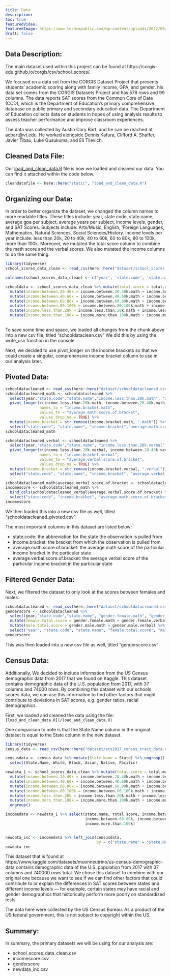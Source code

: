 ```yaml
---
title: Data
description:
toc: true
featuredVideo:
featuredImage: https://www.techrepublic.com/wp-content/uploads/2022/09/tr-data-migration-vs-data-integration-770x513.jpeg
draft: false
---
```

## Data Description:

The main dataset used within this project can be found at https://corgis-edu.github.io/corgis/csv/school_scores/.

We focused on a data set from the CORGIS Dataset Project that presents students’ academic scoring along with family income, GPA, and gender. his data set comes from the CORGIS Datasets Project and has 578 rows and 99 columns. The data reports SAT scores from the Common Core of Data (CCD), which is the Department of Education’s primary comprehensive database on public primary and secondary education data. The Department of Education collects data on students in hopes of using analysis results to assess teacher performance and improve classroom experiences. 

The data was collected by Austin Cory Bart, and he can be reached at acbart@vt.edu. He worked alongside Dennis Kafura, Clifford A. Shaffer, Javier Tibau, Luke Gusukuma, and Eli Tilevich.

## Cleaned Data File:

Our [load_and_clean_data.R](/load_and_clean_data.R) file is how we loaded and cleaned our data. You can find it attached within the code below.

```r

cleandatafile <- here::here("static", "load_and_clean_data.R")

```

## Organizing our Data:

In order to better organize the dataset, we changed the column names to more readable titles. 
These titles include: year, state code, state name, average gpa per subject, average years per subject, income levels, gender, and SAT Scores. 
Subjects include: Arts/Music, English, 'Foreign Languages, Mathematics, Natural Sciences, Social Sciences/History.
Income levels per year include: less than 20k, 20 to 40k, 40 to 60k, 60 to 80k, 80 to 100k, more than 100k.
Moreover, we mutated the total score column to combine the math score and the verbal scores. We also mutated the income columns to do the same thing.

```r

library(tidyverse)
school_scores_data_clean <- read_csv(here::here("dataset/school_scores_data_clean.csv"))

colnames(school_scores_data_clean) <- c('year', 'state.code', 'state.name', 'total.math', 'total.testtakers', 'total.verbal', 'arts.music.avggpa', 'arts.music.avgyears', 'english.avggpa', 'english.avgyears', 'foreign.languages.avggpa', 'foreign.languages.avgyears', 'mathematics.avggpa', 'mathematics.avgyears', 'natural.sciences.avggpa', 'natural.sciences.avgyears', 'social.sciences.history.avggpa', 'social.sciences.history.avgyears', 'income.between.20.40k.math', 'income.between.20.40k.testtakers','income.between.20.40k.verbal', 'income.between.40.60k.math', 'income.between.40.60k.testtakers', 'income.between.40.60k.verbal', 'income.between.60.80k.math', 'income.between.60.80k.testtakers','income.between.60.80k.verbal', 'income.between.80.100k.math','income.between.80.100k.testtakers', 'income.between.80.100k.verbal', 'income.less.than.20k.math', 'income.less.than.20k.testtakers', 'income.less.than.20k.verbal', 'income.more.than.100k.math', 'income.more.than.100k.testtakers', 'income.more.than.100k.verbal', 'gpa.aminus.math', 'gpa.aminus.testtakers', 'gpa.aminus.verbal', 'gpa.aplus.math', 'gpa.aplus.testtakers', 'gpa.aplus.verbal', 'gpa.a.math', 'gpa.a.testtakers', 'gpa.a.verbal', 'gpa.b.math', 'gpa.b.testtakers', 'gpa.b.verbal', 'gpa.c.math', 'gpa.c.testtakers', 'gpa.c.verbal', 'gpa.d.or.lower.math', 'gpa.d.or.lower.testtakers', 'gpa.d.or.lower.verbal', 'gpa.no.response.math', 'gpa.no.response.testtakers', 'gpa.no.response.verbal', 'gender.female.math','gender.female.testtakers', 'gender.female.verbal', 'gender.male.math', 'gender.male.testtakers', 'gender.male.verbal', 'score.between.200.to.300.math.females', 'score.between.200.to.300.math.males', 'score.between.200.to.300.math.total', 'score.between.200.to.300.verbal.females', 'score.between.200.to.300.verbal.males', 'score.between.200.to.300.verbal.total', 'score.between.300.to.400.math.females', 'score.between.300.to.400.math.males', 'score.between.300.to.400.math.total', 'score.between.300.to.400.verbal.females', 'score.between.300.to.400.verbal.males', 'score.between.300.to.400.verbal.total', 'score.between.400.to.500.math.females', 'score.between.400.to.500.math.males', 'score.between.400.to.500.math.total', 'score.between.400.to.500.verbal.females', 'score.between.400.to.500.verbal.males', 'score.between.400.to.500.verbal.total', 'score.between.500.to.600.math.females', 'score.between.500.to.600.math.males', 'score.between.500.to.600.math.total', 'score.between.500.to.600.verbal.females', 'score.between.500.to.600.verbal.males', 'score.between.500.to.600.verbal.total', 'score.between.600.to.700.math.females', 'score.between.600.to.700.math.males', 'score.between.600.to.700.math.total', 'score.between.600.to.700.verbal.females', 'score.between.600.to.700.verbal.males', 'score.between.600.to.700.verbal.total', 'score.between.700.to.800.math.females', 'score.between.700.to.800.math.males', 'score.between.700.to.800.math.total', 'score.between.700.to.800.verbal.females', 'score.between.700.to.800.verbal.males', 'score.between.700.to.800.verbal.total')

schooldata <- school_scores_data_clean %>% mutate(total.score = total.math + total.verbal) %>% 
  mutate(income.between.20.40k = income.between.20.40k.math + income.between.20.40k.verbal) %>%
  mutate(income.between.40.60k = income.between.40.60k.math + income.between.40.60k.verbal) %>%
  mutate(income.between.60.80k = income.between.60.80k.math + income.between.60.80k.verbal) %>%
  mutate(income.between.80.100k = income.between.80.100k.math + income.between.80.100k.verbal) %>%
  mutate(income.less.than.20k = income.less.than.20k.math + income.less.than.20k.verbal) %>%
  mutate(income.more.than.100k = income.more.than.100k.math + income.more.than.100k.verbal)
  
```

To save some time and space, we loaded all changes from the chunk above into a new csv file, titled "schooldataclean.csv"
We did this by using the write_csv function in the console. 

Next, we decided to use pivot_longer on the income brackets so that we could create a singular, comprehensive income bracket column to use in our analysis later.

## Pivoted Data:

```r
schooldatacleaned <- read_csv(here::here("dataset/schooldatacleaned.csv"))
schooldatacleaned_math <- schooldatacleaned %>% 
  select(year,"state.code","state.name","income.less.than.20k.math", "income.between.20.40k.math", "income.between.40.60k.math", "income.between.60.80k.math", "income.between.80.100k.math", "income.more.than.100k.math") %>%
  pivot_longer(c(income.less.than.20k.math, income.between.20.40k.math, income.between.40.60k.math, income.between.60.80k.math, income.between.80.100k.math, income.more.than.100k.math), 
               names_to = "income.bracket.math", 
               values_to = "average.math.score.of.bracket", 
               values_drop_na = TRUE) %>%
  mutate(income.bracket = str_remove(income.bracket.math, ".math")) %>%
  select("state.code", "state.name", "income.bracket","average.math.score.of.bracket") 
schooldatacleaned_math

schooldatacleaned_verbal <- schooldatacleaned %>% 
  select(year,"state.code","state.name", "income.less.than.20k.verbal", "income.between.20.40k.verbal", "income.between.40.60k.verbal", "income.between.60.80k.verbal", "income.between.80.100k.verbal", "income.more.than.100k.verbal") %>%
  pivot_longer(c(income.less.than.20k.verbal, income.between.20.40k.verbal, income.between.40.60k.verbal, income.between.60.80k.verbal, income.between.80.100k.verbal, income.more.than.100k.verbal), 
               names_to = "income.bracket.verbal", 
               values_to = "average.verbal.score.of.bracket", 
               values_drop_na = TRUE) %>%
  mutate(income.bracket = str_remove(income.bracket.verbal, ".verbal")) %>%
  select("state.code", "state.name", "income.bracket", "average.verbal.score.of.bracket")

schooldatacleaned_math$average.verbal.score.of.bracket <- schooldatacleaned_verbal$average.verbal.score.of.bracket
incomescore <- schooldatacleaned_math %>% 
  bind_cols(schooldatacleaned_verbal$average.verbal.score.of.bracket) %>%
  select("state.code", "income.bracket", "average.math.score.of.bracket", "average.verbal.score.of.bracket")
incomescore
```
We then loaded this into a new csv file as well, titled "schooldatacleaned_pivoted.csv"

The most important columns in this dataset are listed below:

* state.code: the abbreviation for the state the observation is pulled from
* income.bracket: the bracket from which the observation is pulled from
* average.math.score.of.bracket: the average math score of the particular income bracket in the particular state
* average.verbal.score.of.bracket: the average verbal score of the particular income bracket in the particular state

## Filtered Gender Data:

Next, we filtered the dataset to only look at the scores between females and males.
```r
schooldatacleaned <- read_csv(here::here("dataset/schooldatacleaned.csv"))
genderscore <- schooldatacleaned %>% 
  select(year,"state.code","state.name", "gender.female.math", "gender.female.verbal", "gender.male.math", "gender.male.verbal") %>%
  mutate(female.total.score = gender.female.math + gender.female.verbal) %>%
  mutate(male.total.score = gender.male.math + gender.male.verbal) %>%
  select("year", "state.code", "state.name", "female.total.score", "male.total.score") 
genderscore
```

This was then loaded into a new csv file as well, titled "genderscore.csv"

## Census Data:

Additionally, We decided to include information from the US Census demographic data from 2017 that we found on Kaggle. 
This dataset contains demographic data of the U.S. population from 2017, with 37 columns and 74000 rows. By combining this dataset with our schools scores data, we can use this information to find other factors that might contribute to deviations in SAT scores, e.g. gender ratios, racial demographics.

First, we loaded and cleaned the data using the file:
`[load_and_clean_data.R](/load_and_clean_data.R)`

One comparison to note is that the State.Name column in the original dataset is equal to the State column in the new dataset.

```r
library(tidyverse)
census_data <- read_csv(here::here("dataset/acs2017_census_tract_data.csv"))

censusdata <- census_data %>% mutate(State.Name = State) %>% ungroup() %>%
  select(State.Name, White, Black, Asian, Native, Pacific)

newdata_1 <- school_scores_data_clean %>% mutate(total.score = total.math + total.verbal) %>% 
  mutate(income.between.20.40k = income.between.20.40k.math + income.between.20.40k.verbal) %>%
  mutate(income.between.40.60k = income.between.40.60k.math + income.between.40.60k.verbal) %>%
  mutate(income.between.60.80k = income.between.60.80k.math + income.between.60.80k.verbal) %>%
  mutate(income.between.80.100k = income.between.80.100k.math + income.between.80.100k.verbal) %>%
  mutate(income.less.than.20k = income.less.than.20k.math + income.less.than.20k.verbal) %>%
  mutate(income.more.than.100k = income.more.than.100k.math + income.more.than.100k.verbal) %>%
  ungroup()

incomedata <- newdata_1 %>% select(state.name, total.score, income.between.20.40k, income.between.40.60k,
                                   income.between.60.80k, income.between.80.100k, income.less.than.20k,
                                   income.more.than.100k)


newdata_inc <- incomedata %>% left_join(censusdata,
                                        by = c("state.name" = "State.Name"))
newdata_inc
```

This dataset that is found at https://www.kaggle.com/datasets/muonneutrino/us-census-demographic-data contains demographic data of the U.S. population from 2017 with 37 columns and 740000 rows total. We chose this dataset to combine with our original one because we want to see if we can find other factors that could contribute to or explain the differences in SAT scores between states and different income levels — for example, certain states may have racial and gender demographics that historically perform more poorly on standardized tests. 

The data here were collected by the US Census Bureau. As a product of the US federal government, this is not subject to copyright within the US.

## Summary: 

In summary, the primary datasets we will be using for our analysis are:

* school_scores_data_clean.csv
* incomescore.csv
* genderscore
* newdata_inc.csv

